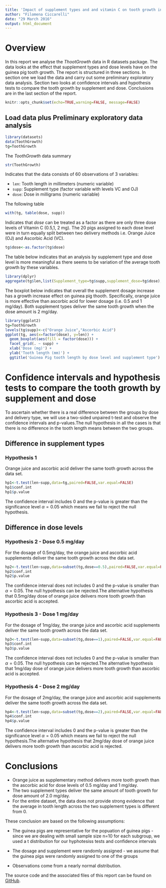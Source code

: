 ---
title: 'Impact of supplement types and and vitamin C on tooth growth in guinea Pigs '
author: "Filomena Ciccarelli"
date: "29 March 2016"
output: html_document
---
# Overview
In this report we analyse the *ThootGrowth* data in R datasets package. The data looks at the effect that supplement types and dose levels have on the guinea pig tooth growth. The report is structured in three sections. In section one we load the data and carry out some preliminary exploratory data analysis. Section two
looks at confidence intervals and hypothesis tests to compare the tooth growth by supplement and dose. Conclusions are in the last section of the report.
```{r global_options, echo=FALSE}
knitr::opts_chunk$set(echo=TRUE,warning=FALSE, message=FALSE)
```

## Load data plus Preliminary exploratory data analysis
```{r}
library(datasets)
data(ToothGrowth)
tg=ToothGrowth
```
The *ToothGrowth* data summary 
```{r, echo=FALSE}
str(ToothGrowth)
```
Indicates that the data consists of 60 observations of 3 variables: 

* `len`: Tooth length in millimeters (numeric variable)
* `supp`: Supplement type (factor variable with levels VC and OJ)
* `dose`: Dose in milligrams (numeric variable)

The following table
```{r}
with(tg, table(dose, supp))
```
Indicates that *dose* can be treated as a factor as there are only three dose levels of Vitamin C (0.5,1, 2 mg). The 20 pigs assigned to each dose level were in turn equally split between two delivery methods i.e. Orange Juice (OJ) and Ascorbic Acid (VC). 

```{r}
tg$dose<-as.factor(tg$dose)

```
The table below indicates that an analysis by supplement type and dose level is more meaningful as there seems to be variation of the average tooth growth by these variables.
```{r}
library(dplyr)
aggregate(tg$len,list(Supplement_type=tg$supp,supplement_dose=tg$dose),mean)
```
The boxplot below indicates that overall the supplement dosage increase has a growth increase effect on guinea pig thooth. Specifically, orange juice is more effective than ascorbic acid for lower dosage (i.e. 0.5 and 1 mg/day). Both supplement types deliver the same tooth growth when the dose amount is 2 mg/day.  

```{r}
library(ggplot2)
tg=ToothGrowth
levels(tg$supp)<-c("Orange Juice","Ascorbic Acid")
ggplot(tg, aes(x=factor(dose), y=len)) +
  geom_boxplot(aes(fill = factor(dose))) + 
  facet_grid(. ~ supp) +
  xlab('Dose (mg)') +
  ylab('Tooth length (mm)') +
  ggtitle('Guinea Pig tooth length by dose level and supplement type')
```

# Confidence intervals and hypothesis tests to compare the tooth growth by supplement and dose
To ascertain whether there is a real difference between the groups by dose and delivery type, we will use a two-sided unpaired t-test and observe the confidence intervals and p-values.The null hypothesis in all the cases is that there is no difference in the tooth length means between the two groups.

## Difference in supplement types
### Hypothesis 1
Orange juice and ascorbic acid deliver the same tooth growth across the data set.
```{r}
hp1<-t.test(len~supp,data=tg,paired=FALSE,var.equal=FALSE)
hp1$conf.int
hp1$p.value
```
The confidence interval includes 0 and the p-value is greater than the significance level $\alpha=0.05$ which means we fail to reject the null hypothesis. 

## Difference in dose levels
### Hypothesis 2 - Dose 0.5 mg/day

For the dosage of 0.5mg/day, the orange juice and ascorbic acid supplements deliver the same tooth growth across the data set.
```{r}
hp2<-t.test(len~supp,data=subset(tg,dose==0.5),paired=FALSE,var.equal=FALSE)
hp2$conf.int
hp2$p.value
```
The confidence interval does not includes 0 and the p-value is smaller than $\alpha=0.05$. The null hypothesis can be rejected.The alternative hypothesis that 0.5mg/day dose of orange juice delivers more tooth growth than ascorbic acid is accepted.

### Hypothesis 3 - Dose 1 mg/day

For the dosage of 1mg/day, the orange juice and ascorbic acid supplements deliver the same tooth growth across the data set.
```{r}
hp3<-t.test(len~supp,data=subset(tg,dose==1),paired=FALSE,var.equal=FALSE)
hp3$conf.int
hp3$p.value
```
The confidence interval does not includes 0 and the p-value is smaller than $\alpha=0.05$. The null hypothesis can be rejected.The alternative hypothesis that 1mg/day dose of orange juice delivers more tooth growth than ascorbic acid is accepted.

### Hypothesis 4 - Dose 2 mg/day

For the dosage of 2mg/day, the orange juice and ascorbic acid supplements deliver the same tooth growth across the data set.
```{r}
hp4<-t.test(len~supp,data=subset(tg,dose==2),paired=FALSE,var.equal=FALSE)
hp4$conf.int
hp4$p.value
```
The confidence interval includes 0 and the p-value is greater than the significance level $\alpha=0.05$ which means we fail to reject the null hypothesis.The alternative hypothesis that 2mg/day dose of orange juice delivers more tooth growth than ascorbic acid is rejected.

# Conclusions

* Orange juice as supplementary method delivers more tooth growth than the ascorbic acid for dose levels of 0.5 mg/day and 1 mg/day.
* The two supplement types deliver the same amount of tooth growth for dose amount of 2.0 mg/day. 
* For the entire dataset, the data does not provide strong evidence that the average in tooth length across the two supplement types is different from 0.

These conclusion are based on the following assumptions:

* The guinea pigs are representative for the popuation of guinea pigs - since we are dealing with small sample size n=10 for each subgroup, we used a t distribution for our hyphotesiss tests and confidence intervals

* The dosage and supplement were randomly assigned - we assume that the guinea pigs were randomly assigned to one of the groups

* Observations come from a nearly normal distribution.

The source code and the associated files of this report can be found on [GitHub](https://github.com/FilomenaC/Statistical-Inference).
